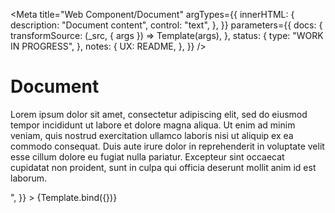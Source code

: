 <!--
@license EUPL-1.2
Copyright (c) 2021 Robbert Broersma
-->



<Meta
  title="Web Component/Document"
  argTypes={{
    innerHTML: {
      description: "Document content",
      control: "text",
    },
  }}
  parameters={{
    docs: {
      transformSource: (_src, { args }) => Template(args),
    },
    status: {
      type: "WORK IN PROGRESS",
    },
    notes: {
      UX: README,
    },
  }}
/>

# Document

<Canvas>
  <Story
    name="Document"
    args={{
      innerHTML:
        "<p>Lorem ipsum dolor sit amet, consectetur adipiscing elit, sed do eiusmod tempor incididunt ut labore et dolore magna aliqua. Ut enim ad minim veniam, quis nostrud exercitation ullamco laboris nisi ut aliquip ex ea commodo consequat. Duis aute irure dolor in reprehenderit in voluptate velit esse cillum dolore eu fugiat nulla pariatur. Excepteur sint occaecat cupidatat non proident, sunt in culpa qui officia deserunt mollit anim id est laborum.</p>",
    }}
  >
    {Template.bind({})}
  </Story>
</Canvas>

<ArgsTable story="Document" />
